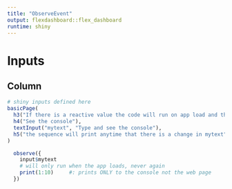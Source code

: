 ```yaml
---
title: "ObserveEvent"
output: flexdashboard::flex_dashboard
runtime: shiny
---
```


# Inputs

## Column

```r
# shiny inputs defined here
basicPage(
  h3("If there is a reactive value the code will run on app load and then on each change"),
  h4("See the console"),
  textInput("mytext", "Type and see the console"),
  h5("the sequence will print anytime that there is a change in mytext")
)
```
 
    
```r
  observe({
    input$mytext
    # will only run when the app loads, never again
    print(1:10)     #: prints ONLY to the console not the web page
  })
```
    
    
    